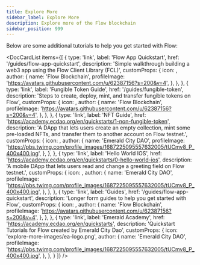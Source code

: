 ```yaml
---
title: Explore More
sidebar_label: Explore More
description: Explore more of the Flow blockchain
sidebar_position: 999
---
```




Below are some additional tutorials to help you get started with Flow:

<DocCardList items={[
  {
    type: 'link',
    label: 'Flow App Quickstart',
    href: '/guides/flow-app-quickstart',
    description: 'Simple walkthrough building a web3 app using the Flow Client Library (FCL)',
    customProps: {
      icon: <FontAwesomeIcon icon={faWindowMaximize} className="h-16" />,
      author: {
        name: 'Flow Blockchain',
        profileImage:
          'https://avatars.githubusercontent.com/u/62387156?s=200&v=4',
      },
    },
  },
  {
    type: 'link',
    label: 'Fungible Token Guide',
    href: '/guides/fungible-token',
    description: 'Steps to create, deploy, mint, and transfer fungible tokens on Flow',
    customProps: {
      icon: <FontAwesomeIcon icon={faCoins} className="h-16" />,
      author: {
        name: 'Flow Blockchain',
        profileImage:
          'https://avatars.githubusercontent.com/u/62387156?s=200&v=4',
      },
    },
  },
  {
    type: 'link',
    label: 'NFT Guide',
    href: 'https://academy.ecdao.org/en/quickstarts/1-non-fungible-token',
    description: 'A DApp that lets users create an empty collection, mint some pre-loaded NFTs, and transfer them to another account on Flow testnet.',
    customProps: {
      icon: <FontAwesomeIcon icon={faGem} className="h-16" />,
      author: {
        name: 'Emerald City DAO',
        profileImage:
          'https://pbs.twimg.com/profile_images/1687225095557632005/tUCmv8_P_400x400.jpg',
      },
    },
  },
  {
    type: 'link',
    label: 'Hello World IOS',
    href: 'https://academy.ecdao.org/en/quickstarts/0-hello-world-ios',
    description: 'A mobile DApp that lets users read and change a greeting field on Flow testnet.',
    customProps: {
      icon: <FontAwesomeIcon icon={faMobileScreenButton} className="h-16" />,
      author: {
        name: 'Emerald City DAO',
        profileImage:
          'https://pbs.twimg.com/profile_images/1687225095557632005/tUCmv8_P_400x400.jpg',
      },
    },
  },
  {
    type: 'link',
    label: 'Guides',
    href: '/guides/flow-app-quickstart',
    description: 'Longer form guides to help you get started with Flow',
    customProps: {
      icon: <FontAwesomeIcon icon={faBook} className="h-16" />,
      author: {
        name: 'Flow Blockchain',
        profileImage:
          'https://avatars.githubusercontent.com/u/62387156?s=200&v=4',
      },
    },
  },
  {
    type: 'link',
    label: 'Emerald Academy',
    href: 'https://academy.ecdao.org/en/quickstarts',
    description: 'Quickstart Tutorials for Flow created by Emerald City Dao',
    customProps: {
      icon: 'explore-more-images/ea-logo.png',
      author: {
        name: 'Emerald City DAO',
        profileImage:
          'https://pbs.twimg.com/profile_images/1687225095557632005/tUCmv8_P_400x400.jpg',
      },
    },
  }
]} />
